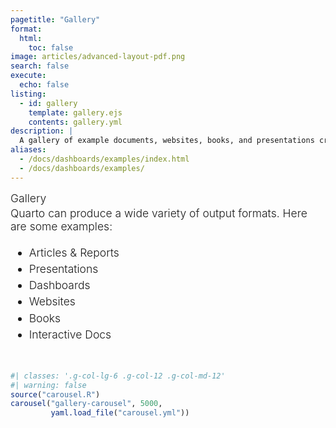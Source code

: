 ```yaml
---
pagetitle: "Gallery"
format:
  html:
    toc: false
image: articles/advanced-layout-pdf.png
search: false
execute:
  echo: false
listing:
  - id: gallery
    template: gallery.ejs
    contents: gallery.yml
description: |
  A gallery of example documents, websites, books, and presentations created with Quarto.
aliases:
  - /docs/dashboards/examples/index.html
  - /docs/dashboards/examples/
---
```


::: {#hero-banner .column-screen}
::: {.grid .column-page}
::: {.headline .g-col-lg-6 .g-col-12 .g-col-md-12}
::: h1
Gallery
:::

Quarto can produce a wide variety of output formats. Here are some examples:

-   [Articles & Reports](#articles-reports)
-   [Presentations](#presentations)
-   [Dashboards](#dashboards)
-   [Websites](#websites)
-   [Books](#books)
-   [Interactive Docs](#interactive-docs)
:::

```r
#| classes: '.g-col-lg-6 .g-col-12 .g-col-md-12'
#| warning: false
source("carousel.R")
carousel("gallery-carousel", 5000, 
         yaml.load_file("carousel.yml"))
```
:::
:::

::: {#gallery .column-page}
:::

```{=html}
<style>

body.quarto-light #hero-banner {
  background-color: rgb(240,245,249);
}

body.quarto-dark #hero-banner {
  background-color: rgb(60,64,82);
}

#quarto-content main { 
  margin-top: 0;
  padding-top: 0;
}

html {
  scroll-behavior: smooth;
}

.headline {
  font-size: 1.25em;
  font-weight: 300;
  padding-bottom: 1em;
}

.headline p {
  margin: 0;
  padding-bottom: 0.2rem;
}

.headline a {
  text-decoration: none;
}

.headline ul li {
  margin-bottom: 0.3em;
}

.carousel.card {
  padding-top: 2em;
}

.carousel img {
  width: 70%;
  margin-bottom: 110px;
}

.carousel-control-prev-icon, .carousel-control-next-icon {
  margin-bottom: 110px;
}

.carousel-caption {
  padding-top: 1em;
}

.touch {
  
}
</style>
```
